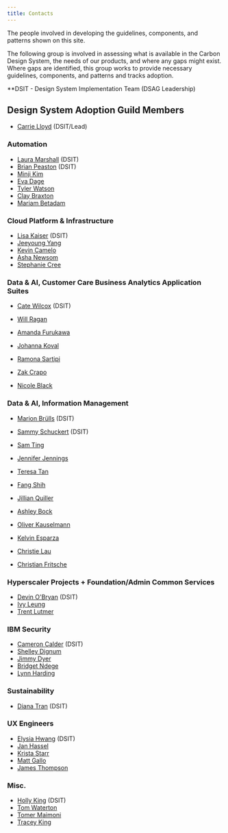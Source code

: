 ```yaml
---
title: Contacts
---
```


<PageDescription>

The people involved in developing the guidelines, components, and patterns shown on this site.

</PageDescription>

The following group is involved in assessing what is available in the Carbon Design System,
the needs of our products, and where any gaps might exist. Where gaps are identified, this group works to
provide necessary guidelines, components, and patterns and tracks adoption.
<p style={{ fontSize: "12px" }}>**DSIT - Design System Implementation Team (DSAG Leadership)</p>

## Design System Adoption Guild Members

- [Carrie Lloyd](https://w3.ibm.com/#/people/2D1739897) (DSIT/Lead)

### Automation

- [Laura Marshall](https://w3.ibm.com/#/people/125355866) (DSIT)
- [Brian Peaston](https://w3.ibm.com/#/people/030058866) (DSIT)
- [Minji Kim](https://w3.ibm.com/#/people/4G4561897)
- [Eva Dage](https://w3.ibm.com/#/people/119040866)
- [Tyler Watson](https://w3.ibm.com/#/people/3J1125897)
- [Clay Braxton](https://w3.ibm.com/#/people/3G0521897)
- [Mariam Betadam](https://w3.ibm.com/#/people/0J0430897)

### Cloud Platform & Infrastructure

- [Lisa Kaiser](https://w3.ibm.com/#/people/0J3511897) (DSIT)
- [Jeeyoung Yang](https://w3.ibm.com/#/people/167714724)
- [Kevin Camelo](https://w3.ibm.com/#/people/5J3950897)
- [Asha Newsom](https://w3.ibm.com/#/people/5J2938897)
- [Stephanie Cree](https://w3.ibm.com/#/people/3J1040897)

### Data & AI, Customer Care Business Analytics Application Suites

- [Cate Wilcox](https://w3.ibm.com/#/people/0G1952649) (DSIT)

- [Will Ragan](https://w3.ibm.com/#/people/5J2963897)
- [Amanda Furukawa](https://w3.ibm.com/#/people/0D8192649)
- [Johanna Koval](https://w3.ibm.com/#/people/3J3186897)
- [Ramona Sartipi](https://w3.ibm.com/#/people/0G5858649)
- [Zak Crapo](https://w3.ibm.com/#/people/5G1837897)
- [Nicole Black](https://w3.ibm.com/#/people/2J9676897)

### Data & AI, Information Management

- [Marion Brülls](https://w3.ibm.com/#/people/162819724) (DSIT)

- [Sammy Schuckert](https://w3.ibm.com/#/people/165284724) (DSIT)

- [Sam Ting](https://w3.ibm.com/#/people/2J7431897)
- [Jennifer Jennings](https://w3.ibm.com/#/people/3J0252897)
- [Teresa Tan](https://w3.ibm.com/#/people/3J5188897)
- [Fang Shih](https://w3.ibm.com/#/people/4J5266897)
- [Jillian Quiller](https://w3.ibm.com/#/people/3G0144897)
- [Ashley Bock](https://w3.ibm.com/#/people/2J3664897)
- [Oliver Kauselmann](https://w3.ibm.com/#/people/171930724)
- [Kelvin Esparza](https://w3.ibm.com/#/people/4J6977897)
- [Christie Lau](https://w3.ibm.com/#/people/5J3725897)
- [Christian Fritsche](https://w3.ibm.com/#/people/146795724)

### Hyperscaler Projects + Foundation/Admin Common Services

- [Devin O'Bryan](https://w3.ibm.com/#/people/3G9654897) (DSIT)
- [Ivy Leung](https://w3.ibm.com/#/people/5J3008897)
- [Trent Lutmer](https://w3.ibm.com/#/people/1G9712897)

### IBM Security

- [Cameron Calder](https://w3.ibm.com/#/people/4G4447897) (DSIT)
- [Shelley Dignum](https://w3.ibm.com/#/people/5G7214897)
- [Jimmy Dyer](https://w3.ibm.com/#/people/5G7708897)
- [Bridget Ndege](https://w3.ibm.com/#/people/0B6945649)
- [Lynn Harding](https://w3.ibm.com/#/people/I02567754)

### Sustainability

- [Diana Tran](https://w3.ibm.com/#/people/0D6749649) (DSIT)

### UX Engineers

- [Elysia Hwang](https://w3.ibm.com/#/people/0J1435897) (DSIT)
- [Jan Hassel](https://w3.ibm.com/#/people/165702724)
- [Krista Starr](https://w3.ibm.com/#/people/2J2306897)
- [Matt Gallo](https://w3.ibm.com/#/people/5G9495897)
- [James Thompson](https://w3.ibm.com/#/people/2D1629897)

### Misc.

- [Holly King](https://w3.ibm.com/#/people/843932897) (DSIT)
- [Tom Waterton](https://w3.ibm.com/#/people/100898866)
- [Tomer Maimoni](https://w3.ibm.com/#/people/765490756)
- [Tracey King](https://w3.ibm.com/#/people/4G7447897)
